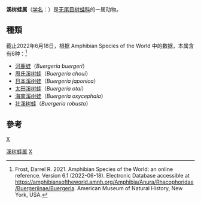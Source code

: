 {{Automatic taxobox
| taxon = Buergeria 
| authority = Tschudi, 1838
}}

'''溪树蛙属'''（[[学名|学名]]：{{lang|la|''Buergeria''}}）是[[无尾目|无尾目]][[树蛙科|树蛙科]]的一属动物。

== 種類 ==
截止2022年6月18日，根据 Amphibian Species of the World 中的数据，本属含有6种：<ref>Frost, Darrel R. 2021. Amphibian Species of the World: an online reference.  Version 6.1 (2022-06-18). Electronic Database accessible at https://amphibiansoftheworld.amnh.org/Amphibia/Anura/Rhacophoridae/Buergeriinae/Buergeria. American Museum of Natural History, New York, USA. </ref>
* [[河鹿蛙|河鹿蛙]]（''Buergeria buergeri''）
* [[周氏溪树蛙|周氏溪树蛙]]（''Buergeria choui''）
* [[日本溪树蛙|日本溪树蛙]]（''Buergeria japonica''）
* [[太田溪树蛙|太田溪树蛙]]（''Buergeria otai''）
* [[海南溪树蛙|海南溪树蛙]]（''Buergeria oxycephala''）
* [[壮溪树蛙|壮溪树蛙]]（''Buergeria robusta''）

== 參考 ==
{{reflist}}

{{taxonbar}}
[[category:树蛙科|X]]
[[Category:溪树蛙属|]]
[[Category:_1838年描述的分类群|X]]